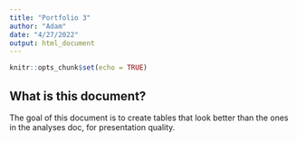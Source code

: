 ```yaml
---
title: "Portfolio 3"
author: "Adam"
date: "4/27/2022"
output: html_document
---
```


```r
knitr::opts_chunk$set(echo = TRUE)
```

## What is this document?

The goal of this document is to create tables that look better than the ones in the analyses doc, for presentation quality.



